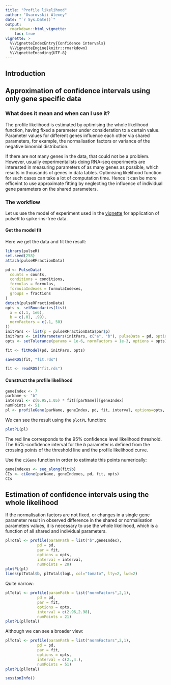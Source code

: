 ```yaml
---
title: "Profile likelihood"
author: "Uvarovskii Alexey"
date: "`r Sys.Date()`"
output: 
  rmarkdown::html_vignette:
    toc: true
vignette: >
  %\VignetteIndexEntry{Confidence intervals}
  %\VignetteEngine{knitr::rmarkdown}
  %\VignetteEncoding{UTF-8}
---
```


## Introduction



## Approximation of confidence intervals using only gene specific data

### What does it mean and when can I use it?

The profile likelihood is estimated by optimising  the whole 
likelihood function, having fixed a parameter under consideration to a 
certain value. Parameter values for different genes influence each other via 
shared parameters, for example, the normalisation factors or variance of the
negative binomial distribution.

If there are not many genes in the data, that could not be a prolblem.
However, usually experimentalists doing RNA-seq experiments are interested 
in measuring parameters of  as many genes as possible, which results in 
thousands of genes in data tables.  Optimising likelihood function for 
such cases can take a lot of computation time.
Hence it can be more efficeint to use approximate fitting by neglecting
the influence of individual gene parameters on the shared parameters.

### The workflow 

Let us use the model of experiment used in the [vignette](fit-fractions.html)
for application  of pulseR to spike-ins-free data.

#### Get the model fit

Here we get the data and fit the result:

```r
library(pulseR)
set.seed(258)
attach(pulseRFractionData)
```

```r
pd <- PulseData(
  counts = counts,
  conditions = conditions,
  formulas = formulas,
  formulaIndexes = formulaIndexes,
  groups = fractions
)
detach(pulseRFractionData)
opts <- setBoundaries(list(
  a = c(.1, 1e6),
  b = c(.01, .99),
  normFactors = c(.1, 50)
))
initPars <- list(p = pulseRFractionData$par$p)
initPars <- initParameters(initPars, c("a", "b"), pulseData = pd, options = opts)
opts <- setTolerance(params = 1e-6, normFactors = 1e-3, options = opts)

```

```r
fit <- fitModel(pd, initPars, opts)
```

```r
saveRDS(fit, "fit.rds")
```
```r
fit <- readRDS("fit.rds")
```


#### Construct the profile likelihood

```r
geneIndex <- 7
parName <- "b"
interval <- c(0.95,1.05) * fit[[parName]][geneIndex]
numPoints <- 51
pl <- profileGene(parName, geneIndex, pd, fit, interval, options=opts, numPoints = 21)
```

We can see the result using the `plotPL` function:

```r
plotPL(pl)
```

The red line corresponds to the 95% confidence level likelihood threshold.
The 95%-confidence interval for the $b$ parameter is defined from the 
crossing points of the threshold line and the profile likelihood curve.

Use the `ciGene` function in order to estimate this points numerically:

```r
geneIndexes <- seq_along(fit$b)
CIs <- ciGene(parName, geneIndexes, pd, fit, opts)
CIs
```

## Estimation of confidence intervals using the whole likelihood

If the normalisation factors are not fixed, or changes in a single gene parameter
result in observed difference in the shared or normalisation parameters values,
it is necessary to use the whole likelihood, which is a function of all shared and
individual parameters.

```r
plTotal <- profile(paramPath = list("b",geneIndex),
              pd = pd, 
              par = fit,
              options = opts,
              interval = interval,
              numPoints = 20)
plotPL(pl)
lines(plTotal$b, plTotal$logL, col="tomato", lty=2, lwd=2)
```

Quite narrow:
```r
plTotal <- profile(paramPath = list("normFactors",2,1),
              pd = pd, 
              par = fit,
              options = opts,
              interval = c(2.96,2.98),
              numPoints = 21)
plotPL(plTotal)

```

Although we can see a broader view:

```r
plTotal <- profile(paramPath = list("normFactors",2,1),
              pd = pd, 
              par = fit,
              options = opts,
              interval = c(2.,4.),
              numPoints = 51)
plotPL(plTotal)

```

```r
sessionInfo()
```

